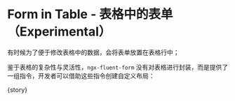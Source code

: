 
<Meta
  title="FluentForm/Advanced"
  component={meta.component}
  decorators={meta.decorators}
  argTypes={meta.argTypes}
  parameters={meta.parameters} />

# Form in Table - 表格中的表单（Experimental）

有时候为了便于修改表格中的数据，会将表单放置在表格行中；

鉴于表格的复杂性与灵活性，`ngx-fluent-form` 没有对表格进行封装，而是提供了一组指令，开发者可以借助这些指令创建自定义布局：

<Canvas withToolbar mdxSource={source}>
  <Story name="Form in Table">{story}</Story>
</Canvas>
